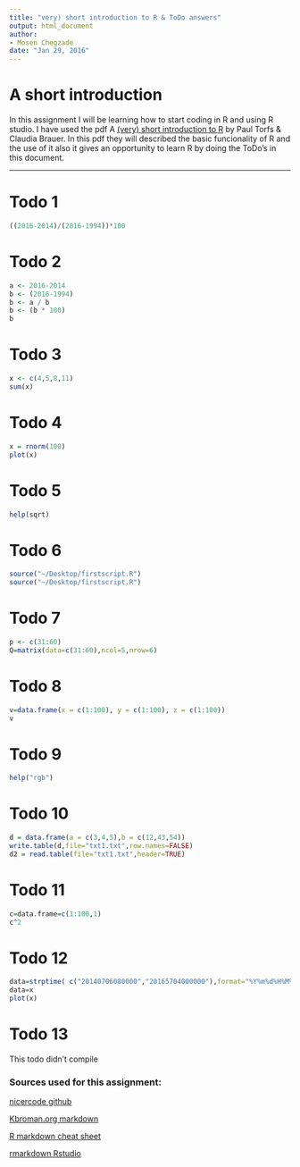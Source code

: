 ```yaml
---
title: "very) short introduction to R & ToDo answers"
output: html_document
author:
- Mosen Chegzade
date: "Jan 29, 2016"
---
```



# A short introduction
In this assignment I will be learning how to start coding in R and using R studio. I have used the pdf A [(very) short
introduction to R](https://cran.r-project.org/doc/contrib/Torfs+Brauer-Short-R-Intro.pdf) by 
Paul Torfs & Claudia Brauer. In this pdf they will described the basic funcionality of R and the use of it also it gives an opportunity to learn R by  doing the ToDo's in this document.

------------------

# Todo 1
```r
((2016-2014)/(2016-1994))*100
```


# Todo 2
```r
a <- 2016-2014
b <- (2016-1994)
b <- a / b
b <- (b * 100)
b
```

# Todo 3
```r
x <- c(4,5,8,11)  
sum(x)
```
# Todo 4
```r
x = rnorm(100)
plot(x)
```
# Todo 5
```r
help(sqrt)
```
# Todo 6
```r
source("~/Desktop/firstscript.R")
source("~/Desktop/firstscript.R")
```

# Todo 7
```r
p <- c(31:60)
Q=matrix(data=c(31:60),ncol=5,nrow=6)
```
# Todo 8
```r
v=data.frame(x = c(1:100), y = c(1:100), z = c(1:100))
v
```
# Todo 9
```r
help("rgb")
```
# Todo 10
```r
d = data.frame(a = c(3,4,5),b = c(12,43,54))
write.table(d,file="txt1.txt",row.names=FALSE)
d2 = read.table(file="txt1.txt",header=TRUE)
```

# Todo 11
```r
c=data.frame=c(1:100,1)
c^2
```
# Todo 12
```r
data=strptime( c("20140706080000","20165704000000"),format="%Y%m%d%H%M%S")
data=x
plot(x)
```
# Todo 13
This todo didn't compile 

### Sources used for this assignment:

[nicercode github](http://nicercode.github.io/guides/reports/)

[Kbroman.org markdown](http://kbroman.org/knitr_knutshell/pages/markdown.html)

[R markdown cheat sheet](https://www.rstudio.com/wp-content/uploads/2015/02/rmarkdown-cheatsheet.pdf)

[rmarkdown Rstudio](http://rmarkdown.rstudio.com/)


